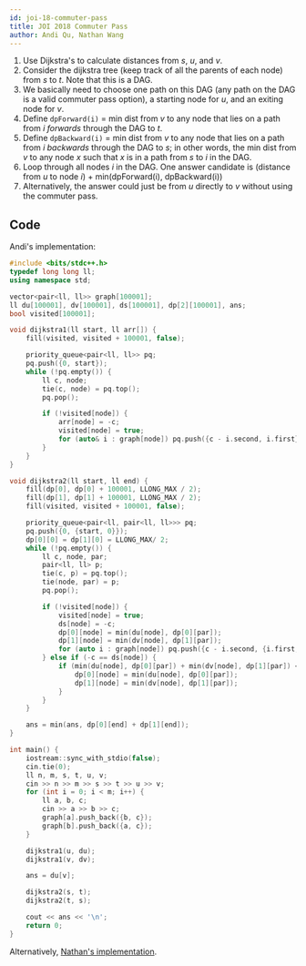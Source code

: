 ```yaml
---
id: joi-18-commuter-pass
title: JOI 2018 Commuter Pass
author: Andi Qu, Nathan Wang
---
```


1. Use Dijkstra's to calculate distances from $s$, $u$, and $v$.
2. Consider the dijkstra tree (keep track of all the parents of each node) from $s$ to $t$. Note that this is a DAG.
3. We basically need to choose one path on this DAG (any path on the DAG is a valid commuter pass option), a starting node for $u$, and an exiting node for $v$.
4. Define `dpForward(i)` = min dist from $v$ to any node that lies on a path from $i$ _forwards_ through the DAG to $t$.
5. Define `dpBackward(i)` = min dist from $v$ to any node that lies on a path from $i$ _backwards_ through the DAG to $s$; in other words, the min dist from $v$ to any node $x$ such that $x$ is in a path from $s$ to $i$ in the DAG.
6. Loop through all nodes $i$ in the DAG. One answer candidate is (distance from $u$ to node $i$) + min(dpForward(i), dpBackward(i))
7. Alternatively, the answer could just be from $u$ directly to $v$ without using the commuter pass.

## Code

Andi's implementation:

```cpp
#include <bits/stdc++.h>
typedef long long ll;
using namespace std;

vector<pair<ll, ll>> graph[100001];
ll du[100001], dv[100001], ds[100001], dp[2][100001], ans;
bool visited[100001];

void dijkstra1(ll start, ll arr[]) {
    fill(visited, visited + 100001, false);

    priority_queue<pair<ll, ll>> pq;
    pq.push({0, start});
    while (!pq.empty()) {
        ll c, node;
        tie(c, node) = pq.top();
        pq.pop();

        if (!visited[node]) {
            arr[node] = -c;
            visited[node] = true;
            for (auto& i : graph[node]) pq.push({c - i.second, i.first});
        }
    }
}

void dijkstra2(ll start, ll end) {
    fill(dp[0], dp[0] + 100001, LLONG_MAX / 2);
    fill(dp[1], dp[1] + 100001, LLONG_MAX / 2);
    fill(visited, visited + 100001, false);

    priority_queue<pair<ll, pair<ll, ll>>> pq;
    pq.push({0, {start, 0}});
    dp[0][0] = dp[1][0] = LLONG_MAX/ 2;
    while (!pq.empty()) {
        ll c, node, par;
        pair<ll, ll> p;
        tie(c, p) = pq.top();
        tie(node, par) = p;
        pq.pop();

        if (!visited[node]) {
            visited[node] = true;
            ds[node] = -c;
            dp[0][node] = min(du[node], dp[0][par]);
            dp[1][node] = min(dv[node], dp[1][par]);
            for (auto i : graph[node]) pq.push({c - i.second, {i.first, node}});
        } else if (-c == ds[node]) {
            if (min(du[node], dp[0][par]) + min(dv[node], dp[1][par]) <= dp[0][node] + dp[1][node]) {
                dp[0][node] = min(du[node], dp[0][par]);
                dp[1][node] = min(dv[node], dp[1][par]);
            }
        }
    }

    ans = min(ans, dp[0][end] + dp[1][end]);
}

int main() {
    iostream::sync_with_stdio(false);
    cin.tie(0);
    ll n, m, s, t, u, v;
    cin >> n >> m >> s >> t >> u >> v;
    for (int i = 0; i < m; i++) {
        ll a, b, c;
        cin >> a >> b >> c;
        graph[a].push_back({b, c});
        graph[b].push_back({a, c});
    }

    dijkstra1(u, du);
    dijkstra1(v, dv);

    ans = du[v];

    dijkstra2(s, t);
    dijkstra2(t, s);

    cout << ans << '\n';
    return 0;
}
```

Alternatively, [Nathan's implementation](https://github.com/thecodingwizard/competitive-programming/blob/master/JOI/JOI%2018-commuterpass.cpp).